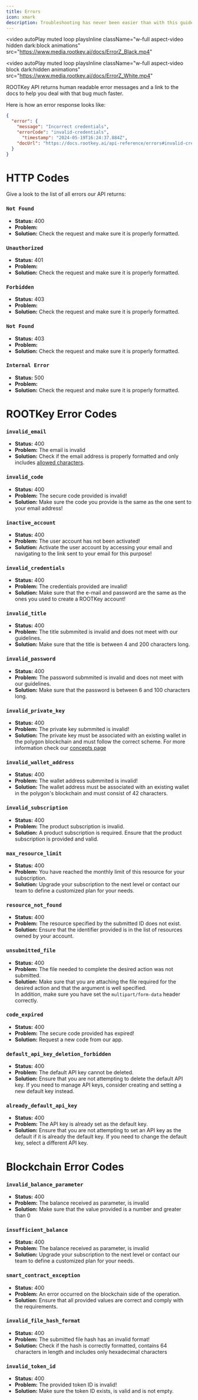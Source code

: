 ```yaml
---
title: Errors
icon: xmark
description: Troubleshooting has never been easier than with this guide.
--- 
```


<video
  autoPlay
  muted
  loop
  playsInline
  className="w-full aspect-video hidden dark:block animations"
  src="https://www.media.rootkey.ai/docs/ErrorZ_Black.mp4"
></video>
<video
  autoPlay
  muted
  loop
  playsInline
  className="w-full aspect-video block dark:hidden animations"
  src="https://www.media.rootkey.ai/docs/ErrorZ_White.mp4"
></video>

ROOTKey API returns human readable error messages and a link to the docs to help you deal with that bug much faster.

Here is how an error response looks like:

```JSON
{
  "error": {
    "message": "Incorrect credentials",
    "errorCode": "invalid-credentials",
	  "timestamp": "2024-05-19T16:24:37.884Z",
    "docUrl": "https://docs.rootkey.ai/api-reference/errors#invalid-credentials",
  }
}
```

# HTTP Codes

Give a look to the list of all errors our API returns:

### `Not Found`
- **Status:** 400
- **Problem:**
- **Solution:** Check the request and make sure it is properly formatted.

### `Unauthorized`
- **Status:** 401
- **Problem:**
- **Solution:** Check the request and make sure it is properly formatted.

### `Forbidden`
- **Status:** 403
- **Problem:**
- **Solution:** Check the request and make sure it is properly formatted.

### `Not Found`
- **Status:** 403
- **Problem:**
- **Solution:** Check the request and make sure it is properly formatted.

### `Internal Error`
- **Status:** 500
- **Problem:**
- **Solution:** Check the request and make sure it is properly formatted.

# ROOTKey Error Codes

### `invalid_email`
- **Status:** 400
- **Problem:** The email is invalid
- **Solution:** Check if the email address is properly formatted and only includes [allowed characters](https://en.wikipedia.org/wiki/Email_address#Local-part).

### `invalid_code`
- **Status:** 400
- **Problem:** The secure code provided is invalid!
- **Solution:** Make sure the code you provide is the same as the one sent to your email address!

### `inactive_account`
- **Status:** 400
- **Problem:** The user account has not been activated!
- **Solution:** Activate the user account by accessing your email and navigating to the link sent to your email for this purpose!

### `invalid_credentials`
- **Status:** 400
- **Problem:** The credentials provided are invalid!
- **Solution:** Make sure that the e-mail and password are the same as the ones you used to create a ROOTKey account!

### `invalid_title`
- **Status:** 400
- **Problem:** The title submmited is invalid and does not meet with our guidelines.
- **Solution:** Make sure that the title is between 4 and 200 characters long.

### `invalid_password`
- **Status:** 400
- **Problem:** The password submmited is invalid and does not meet with our guidelines.
- **Solution:** Make sure that the password is between 6 and 100 characters long.

### `invalid_private_key`
- **Status:** 400
- **Problem:** The private key submmited is invalid!
- **Solution:** The private key must be associated with an existing wallet in the polygon blockchain and must follow the correct scheme. For more information check our [concepts page](docs.rootkey.ai/concepts#private-key)

### `invalid_wallet_address`
- **Status:** 400
- **Problem:** The wallet address submmited is invalid!
- **Solution:** The wallet address must be associated with an existing wallet in the polygon's blockchain and must consist of 42 characters.

### `invalid_subscription`
- **Status:** 400
- **Problem:** The product subscription is invalid.
- **Solution:** A product subscription is required. Ensure that the product subscription is provided and valid.

### `max_resource_limit`
- **Status:** 400
- **Problem:** You have reached the monthly limit of this resource for your subscription.
- **Solution:** Upgrade your subscription to the next level or contact our team to define a customized plan for your needs.

### `resource_not_found`
- **Status:** 400
- **Problem:** The resource specified by the submitted ID does not exist.
- **Solution:** Ensure that the identifier provided is in the list of resources owned by your account.

### `unsubmitted_file`
- **Status:** 400
- **Problem:** The file needed to complete the desired action was not submitted.
- **Solution:** Make sure that you are attaching the file required for the desired action and that the argument is well specified. <br/>In addition, make sure you have set the `multipart/form-data` header correctly.

### `code_expired`
- **Status:** 400
- **Problem:** The secure code provided has expired!
- **Solution:** Request a new code from our app.

### `default_api_key_deletion_forbidden`
- **Status:** 400
- **Problem:** The default API key cannot be deleted.
- **Solution:** Ensure that you are not attempting to delete the default API key. If you need to manage API keys, consider creating and setting a new default key instead.

### `already_default_api_key`
- **Status:** 400
- **Problem:** The API key is already set as the default key.
- **Solution:** Ensure that you are not attempting to set an API key as the default if it is already the default key. If you need to change the default key, select a different API key.

# Blockchain Error Codes

### `invalid_balance_parameter`
- **Status:** 400
- **Problem:** The balance received as parameter, is invalid
- **Solution:** Make sure that the value provided is a number and greater than 0

### `insufficient_balance`
- **Status:** 400
- **Problem:** The balance received as parameter, is invalid
- **Solution:** Upgrade your subscription to the next level or contact our team to define a customized plan for your needs.

### `smart_contract_exception`
- **Status:** 400
- **Problem:** An error occurred on the blockchain side of the operation.
- **Solution:** Ensure that all provided values are correct and comply with the requirements.

### `invalid_file_hash_format`
- **Status:** 400
- **Problem:** The submitted file hash has an invalid format!
- **Solution:** Check if the hash is correctly formatted, contains 64 characters in length and includes only hexadecimal characters

### `invalid_token_id`
- **Status:** 400
- **Problem:** The provided token ID is invalid!
- **Solution:** Make sure the token ID exists, is valid and is not empty.